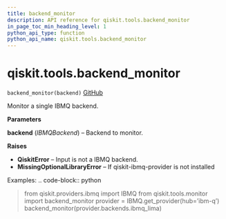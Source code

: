 ```yaml
---
title: backend_monitor
description: API reference for qiskit.tools.backend_monitor
in_page_toc_min_heading_level: 1
python_api_type: function
python_api_name: qiskit.tools.backend_monitor
---
```


<span id="qiskit-tools-backend-monitor" />

# qiskit.tools.backend\_monitor

<span id="qiskit.tools.backend_monitor" />

`backend_monitor(backend)` [GitHub](https://github.com/qiskit/qiskit/tree/stable/0.24/qiskit/tools/monitor/overview.py "view source code")

Monitor a single IBMQ backend.

**Parameters**

**backend** (*IBMQBackend*) – Backend to monitor.

**Raises**

*   **QiskitError** – Input is not a IBMQ backend.
*   **MissingOptionalLibraryError** – If qiskit-ibmq-provider is not installed

Examples: .. code-block:: python

> from qiskit.providers.ibmq import IBMQ from qiskit.tools.monitor import backend\_monitor provider = IBMQ.get\_provider(hub=’ibm-q’) backend\_monitor(provider.backends.ibmq\_lima)

